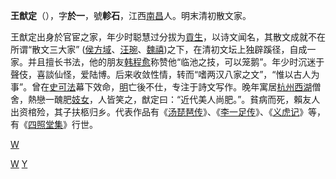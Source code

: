 '''王猷定'''（{{bd|1598年||1662年||catIdx=W王}}），字'''於一'''，號'''軫石'''，江西[[南昌|南昌]]人。明末清初散文家。

王猷定出身於官宦之家，年少时聪慧过分拔为[[貢生|貢生]]，以诗文闻名，其散文成就不在所谓“散文三大家” ([[侯方域|侯方域]]、[[汪琬|汪琬]]、[[魏禧|魏禧]])之下，在清初文坛上独辟蹊径，自成一家。并且擅长书法，他的朋友[[韩程愈|韩程愈]]称赞他“临池之技，可以笼鹅”。年少时沉迷于聲伎，喜談仙怪，爱陆博。后来收敛性情，转而“嗜两汉八家之文”，“惟以古人为事”。曾在[[史可法|史可法]]幕下效命，[[明|明]]亡後不仕，专注于詩文写作。晚年寓居[[杭州西湖|杭州西湖]]僧舍，熱戀一醜肥[[妓女|妓女]]，人皆笑之，猷定曰：“近代美人尚肥。”。貧病而死，賴友人出资棺殓，其子扶柩归乡。代表作品有《[[汤琵琶传|汤琵琶传]]》、《[[李一足传|李一足传]]》、《[[义虎记|义虎记]]》等，有《[[四照堂集|四照堂集]]》行世。


{{明清之际江西诸子}}
{{明朝人物小作品}}
[[Category:明朝散文家|W]]
[[category:南昌人|W]]
[[Category:王姓|Y]]